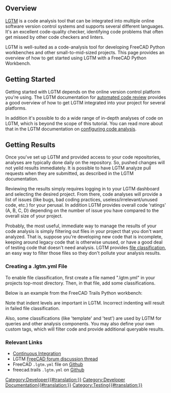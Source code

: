 <languages/>
<translate>

== Overview == <!--T:1-->

</translate>
{{TOCright}}
<translate>

<!--T:2-->
[https://www.lgtm.com LGTM] is a code analysis tool that can be integrated into multiple online software version control systems and supports several different languages.  It's an excellent code-quality checker, identifying code problems that often get missed by other code checkers and linters.

<!--T:3-->
LGTM is well-suited as a code-analysis tool for developing FreeCAD Python workbenches and other small-to-mid-sized projects.  This page provides an overview of how to get started using LGTM with a FreeCAD Python Workbench.

== Getting Started == <!--T:4-->

<!--T:5-->
Getting started with LGTM depends on the online version control platform you're using.  The LGTM documentation for [https://lgtm.com/help/lgtm/about-automated-code-review automated code review] provides a good overview of how to get LGTM integrated into your project for several platforms.

<!--T:6-->
In addition it's possible to do a wide range of in-depth analyses of code on LGTM, which is beyond the scope of this tutorial.  You can read more about that in the LGTM documentation on [https://lgtm.com/help/lgtm/configuring-lgtm-analysis-project configuring code analysis].

== Getting Results == <!--T:7-->

<!--T:8-->
Once you've set up LGTM and provided access to your code repositories, analyses are typically done daily on the repository.  So, pushed changes will not yeild results immediately.  It is possible to have LGTM analyze pull requests when they are submitted, as described in the LGTM documentation.

<!--T:9-->
Reviewing the results simply requires logging in to your LGTM dashboard and selecting the desired project.  From there, code analyses will provide a list of issues (like bugs, bad coding practices, useless/irrelevant/unused code, etc.) for your perusal.  In addition LGTM provides overall code 'ratings' (A, B, C, D) depending on the number of issue you have compared to the overall size of your project.

<!--T:10-->
Probably, the most useful, immediate way to manage the results of your code analysis is simply filtering out files in your project that you don't want analyzed.  That is, suppose you're developing new code that is incomplete, keeping around legacy code that is otherwise unused, or have a good deal of testing code that doesn't need analysis.  LGTM provides [https://lgtm.com/help/lgtm/file-classification file classification], an easy way to filter those files so they don't pollute your analysis results.

===Creating a .lgtm.yml File=== <!--T:11-->
To enable file classification, first create a file named ".lgtm.yml" in your projects top-most directory. Then, in that file, add some classifications.

<!--T:12-->
Below is an example from the FreeCAD Trails Python workbench:

</translate>
{{Code|code=
path_classifiers:
  template:
    - freecad/trails/resources
    - freecad/trails/project/commands/command_template.py
    - freecad/trails/init_gui.py
 
  test:
    - freecad/trails/project/commands/spiral_test.py
    - freecad/trails/TestFPO.py
 
  legacy:
    - freecad/trails/corridor/loft
    - freecad/trails/alignment/VerticalAlignment.py
    - freecad/trails/alignment/VerticalCurve.py
    - freecad/trails/alignment/GenerateVerticalAlignment.py
    - freecad/trails/alignment/ImportVerticalCurve.py
    - freecad/trails/corridor/template/TemplateLibrary.py
}}
<translate>

<!--T:13-->
Note that indent levels are important in LGTM.  Incorrect indenting will result in failed file classification.

<!--T:14-->
Also, some classifications (like 'template' and 'test') are used by LGTM for queries and other analysis components.  You may also define your own custom tags, which will filter code and provide additional queryable results.

=== Relevant Links === <!--T:16--> 

<!--T:15-->
* [[Continuous Integration|Continuous Integration]]
* LGTM [https://www.forum.freecadweb.org/viewtopic.php?f=10&t=40228 FreeCAD forum discussion thread]
* FreeCAD <tt>.lgtm.yml</tt> file on [https://github.com/FreeCAD/FreeCAD/blob/master/lgtm.yml Github]
* freecad.trails <tt>.lgtm.yml</tt> on [https://github.com/joelgraff/freecad.trails/blob/dev/.lgtm.yml Github]
</translate>
[[Category:Developer{{#translation:}}]]
[[Category:Developer Documentation{{#translation:}}]]
[[Category:Testing{{#translation:}}]]
